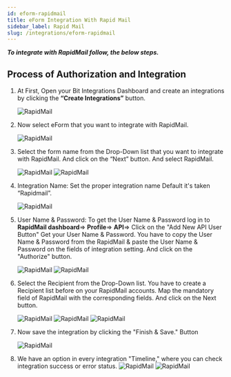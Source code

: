 ```yaml
---
id: eform-rapidmail
title: eForm Integration With Rapid Mail
sidebar_label: Rapid Mail
slug: /integrations/eform-rapidmail
---
```



**_To integrate with RapidMail follow, the below steps._**

## Process of Authorization and Integration

1. At First, Open your Bit Integrations Dashboard and create an integrations by clicking the **“Create Integrations”** button.

   <Image src="RapidMail/Create Integration" alt="RapidMail" w="1020" h="350" />

2. Now select eForm that you want to integrate with RapidMail.

   <Image
     src="RapidMail/Select Contact Form 7"
     alt="RapidMail"
     w="1020"
     h="350"
   />

3. Select the form name from the Drop-Down list that you want to integrate with RapidMail. And click on the “Next” button. And select RapidMail.

   <Image src="RapidMail/e-Form" alt="RapidMail" w="1020" h="350" />
   <Image src="RapidMail/Select Rapidmail" alt="RapidMail" w="1020" h="350" />

4. Integration Name: Set the proper integration name Default it's taken “Rapidmail”.

   <Image src="RapidMail/Integration Name" alt="RapidMail" w="1020" h="350" />

5. User Name & Password: To get the User Name & Password log in to **RapidMail dashboard**=> **Profile**=> **API**=> Click on the "Add New API User Button" Get your User Name & Password. You have to copy the User Name & Password from the RapidMail & paste the User Name & Password on the fields of integration setting. And click on the "Authorize" button.

   <Image
     src="RapidMail/Rapidmail API Dashbord"
     alt="RapidMail"
     w="1020"
     h="350"
   />
   <Image src="RapidMail/Authorize" alt="RapidMail" w="1020" h="350" />

6. Select the Recipient from the Drop-Down list. You have to create a Recipient list before on your RapidMail accounts. Map the mandatory field of RapidMail with the corresponding fields. And click on the Next button.

   <Image src="RapidMail/Recipient List" alt="RapidMail" w="1020" h="350" />
   <Image src="RapidMail/Field Mapping" alt="RapidMail" w="1020" h="350" />
   <Image src="RapidMail/Next" alt="RapidMail" w="1020" h="350" />

7. Now save the integration by clicking the "Finish & Save." Button

   <Image src="RapidMail/Finish and Save" alt="RapidMail" w="1020" h="350" />

8. We have an option in every integration "Timeline," where you can check integration success or error status.
   <Image
     src="RapidMail/Integrations Dashbord"
     alt="RapidMail"
     w="1020"
     h="350"
   />
   <Image src="RapidMail/Timeline" alt="RapidMail" w="1020" h="350" />
